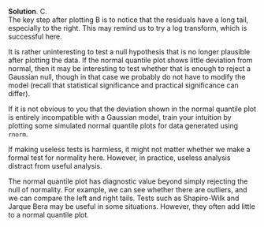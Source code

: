 
\color{blue}

**Solution**. C.\
The key step after plotting B is to notice that the residuals have a long tail, especially to the right. This may remind us to try a log transform, which is successful here.

It is rather uninteresting to test a null hypothesis that is no longer plausible after plotting the data. If the normal quantile plot shows little deviation from normal, then it may be interesting to test whether that is enough to reject a Gaussian null, though in that case we probably do not have to modify the model (recall that statistical significance and practical significance can differ).

If it is not obvious to you that the deviation shown in the normal quantile plot is entirely incompatible with a Gaussian model, train your intuition by plotting some simulated normal quantile plots for data generated using `rnorm`.

If making useless tests is harmless, it might not matter whether we make a formal test for normality here. However, in practice, useless analysis distract from useful analysis.

The normal quantile plot has diagnostic value beyond simply rejecting the null of normality. For example, we can see whether there are outliers, and we can compare the left and right tails. Tests such as Shapiro-Wilk and Jarque Bera may be useful in some situations. However, they often add little to a normal quantile plot.

\color{black}

